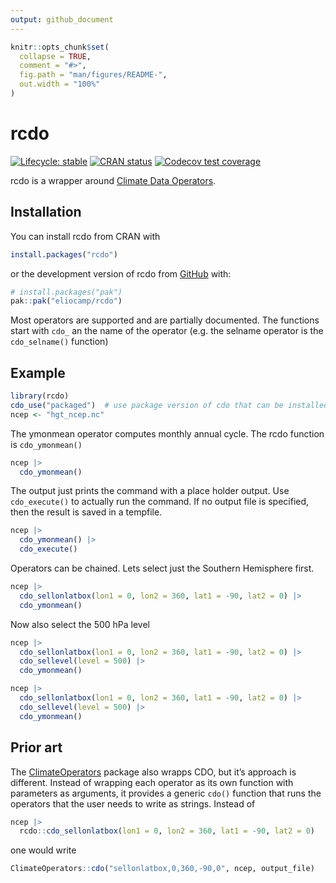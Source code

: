 ```yaml
---
output: github_document
---
```


<!-- README.md is generated from README.Rmd. Please edit that file -->

```r
knitr::opts_chunk$set(
  collapse = TRUE,
  comment = "#>",
  fig.path = "man/figures/README-",
  out.width = "100%"
)
```

# rcdo

<!-- badges: start -->
[![Lifecycle: stable](https://img.shields.io/badge/lifecycle-stable-brightgreen.svg)](https://lifecycle.r-lib.org/articles/stages.html#stable)
[![CRAN status](https://www.r-pkg.org/badges/version/rcdo)](https://CRAN.R-project.org/package=rcdo)
[![Codecov test coverage](https://codecov.io/gh/eliocamp/rcdo/graph/badge.svg)](https://app.codecov.io/gh/eliocamp/rcdo)
<!-- badges: end -->

rcdo is a wrapper around [Climate Data Operators](https://code.mpimet.mpg.de/projects/cdo). 

## Installation

You can install rcdo from CRAN with 

```r
install.packages("rcdo")
```

or the development version of rcdo from [GitHub](https://github.com/) with:

``` r
# install.packages("pak")
pak::pak("eliocamp/rcdo")
```

Most operators are supported and are partially documented. 
The functions start with `cdo_` an the name of the operator (e.g. the selname operator is the `cdo_selname()` function)

## Example



```r
library(rcdo)
cdo_use("packaged")  # use package version of cdo that can be installed with `cdo_install()`. 
ncep <- "hgt_ncep.nc"
```

The ymonmean operator computes monthly annual cycle. 
The rcdo function is `cdo_ymonmean()`

```r
ncep |> 
  cdo_ymonmean() 
```

The output just prints the command with a place holder output. 
Use `cdo_execute()` to actually run the command. 
If no output file is specified, then the result is saved in a tempfile. 

```r
ncep |> 
  cdo_ymonmean() |> 
  cdo_execute()
```

Operators can be chained. 
Lets select just the Southern Hemisphere first.

```r
ncep |> 
  cdo_sellonlatbox(lon1 = 0, lon2 = 360, lat1 = -90, lat2 = 0) |> 
  cdo_ymonmean() 
```

Now also select the 500 hPa level 

```r
ncep |> 
  cdo_sellonlatbox(lon1 = 0, lon2 = 360, lat1 = -90, lat2 = 0) |> 
  cdo_sellevel(level = 500) |> 
  cdo_ymonmean() 
```


```r
ncep |> 
  cdo_sellonlatbox(lon1 = 0, lon2 = 360, lat1 = -90, lat2 = 0) |> 
  cdo_sellevel(level = 500) |> 
  cdo_ymonmean() 
```

## Prior art

The [ClimateOperators](https://github.com/markpayneatwork/ClimateOperators) package also wrapps CDO, but it's approach is different. 
Instead of wrapping each operator as its own function with parameters as arguments, it provides a generic `cdo()` function that runs the operators that the user needs to write as strings. 
Instead of 

```r
ncep |> 
  rcdo::cdo_sellonlatbox(lon1 = 0, lon2 = 360, lat1 = -90, lat2 = 0) 
```

one would write 
 
```r
ClimateOperators::cdo("sellonlatbox,0,360,-90,0", ncep, output_file)
```
